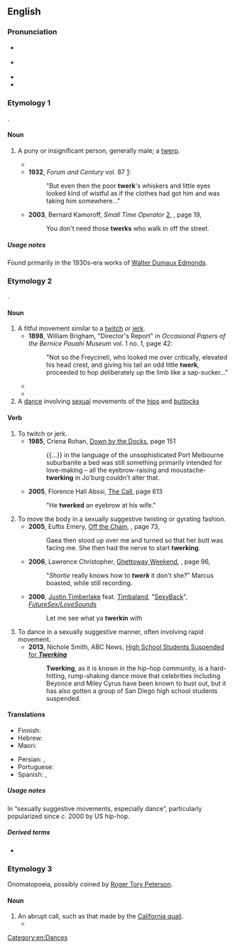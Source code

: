==English==

===Pronunciation===
* {{a|GenAm}} {{IPA|en|/twɛɹk/|[tw̥ɝk]}}
* {{a|RP}} {{IPA|en|/twɜːk/|[tw̥ɜːk]}}
* {{audio|en|En-au-twerk.ogg|Audio (AU)}}
* {{rhymes|en|ɜː(ɹ)k}}

===Etymology 1===
{{blend|en|twerp|jerk}}.

====Noun====
{{en-noun}}

# {{lb|en|slang|dated|US}} A puny or insignificant person, generally male; a [[twerp]].
#* {{quote-text|en|year=1930|author=[[w:Walter D. Edmonds|Walter Dumaux Edmonds]]|title=The Big Barn|page=207|passage="'...but when they load a pack onto you, what'll you do? A little '''twerk''' like you?'"}}
#* '''1932''', ''Forum and Century'' vol. 87 [http://books.google.com/books?ei=fz75RqyPOoWcpgKW19m0Dw]:
#*: "But even then the poor '''twerk''''s whiskers and little eyes looked kind of wistful as if the clothes had got him and was taking him somewhere..."
#* '''2003''', Bernard Kamoroff, ''Small Time Operator'' [http://books.google.com/books?id=9qlizjnOrVcC], {{ISBN|0917510186}}, page 19,
#*: You don't need those '''twerks''' who walk in off the street.

=====Usage notes=====
Found primarily in the 1930s-era works of [[w:Walter D. Edmonds|Walter Dumaux Edmonds]].

===Etymology 2===
{{wikipedia|Twerking}}
{{blend|en|twitch|jerk}}.

====Noun====
{{en-noun}}

# A fitful movement similar to a [[twitch]] or [[jerk]].
#* '''1898''', William Brigham, "Director's Report" in ''Occasional Papers of the Bernice Pauahi Museum'' vol. 1 no. 1, page 42:
#*: "Not so the Freycineti, who looked me over critically, elevated his head crest, and giving his tail an odd little '''twerk''', proceeded to hop deliberately up the limb like a sap-sucker..."
#* {{quote-text|en|year=1920|author=Lilian C. McNamara Garis|title=The Girl Scouts at Sea Crest: Or, The Wig Wag Rescue|page=86|url=http://books.google.com/books?id=ulYCAAAAYAAJ],|passage="I hardly realize it yet that you are my really truly coz," and she gave the girl's long, brown braids a familiar '''twerk'''.}}
#* {{quote-text|en|year=1950|author=Robert S. Close|title=Love Me Sailor|page=86|url=http://books.google.com/books?id=ySdBAAAAIAAJ],|passage=With a quick '''twerk''' at her shift, the girl lifted it to her rounded belly, and squatted nakedly on his lap.}}
# A [[dance]] involving [[sexual]] movements of the [[hip]]s and [[buttock]]s

====Verb====
{{en-verb}}

# To twitch or jerk.
#* '''1985''', Criena Rohan, [http://books.google.com/books?id=ausNAAAAIAAJ Down by the Docks], page 151
#*: {{...}} in the language of the unsophisticated Port Melbourne suburbanite a bed was still something primarily intended for love-making – all the eyebrow-raising and moustache-'''twerking''' in Jo'burg couldn't alter that.
#* '''2005''', Florence Hall Abssi, [http://books.google.com/books?id=OyAkYG9lwD4C The Call], page 613
#*: "He '''twerked''' an eyebrow at his wife."
# To move the body in a sexually suggestive twisting or gyrating fashion.
#* '''2005''', Euftis Emery, [http://books.google.com/books?id=Ib1vEpY4TpwC Off the Chain], {{ISBN|1411630475}}, page 73,
#*: Gaea then stood up over me and turned so that her butt was facing me. She then had the nerve to start '''twerking'''.
#* '''2006''', Lawrence Christopher, [http://books.google.com/books?id=gOPfQEdpxkwC Ghettoway Weekend], {{ISBN|0971227845}}, page 96,
#*: "''Shortie'' really knows how to '''''twerk''''' it don't she?" Marcus boasted, while still recording.
#* '''2006''', [[w:Justin Timberlake|Justin Timberlake]] feat. [[w:Timbaland|Timbaland]], "[[w:SexyBack|SexyBack]]", ''[[w:FutureSex/LoveSounds|FutureSex/LoveSounds]]''
#*: Let me see what ya '''twerkin''' with
# To dance in a sexually suggestive manner, often involving rapid movement.
#* '''2013''', Nichole Smith, ABC News, [http://abcnews.go.com/blogs/headlines/2013/05/high-school-students-suspended-for-twerking High School Students Suspended for '''''Twerking''''']
#*: '''Twerking''', as it is known in the hip-hop community, is a hard-hitting, rump-shaking dance move that celebrities including Beyonce and Miley Cyrus have been known to bust out, but it has also gotten a group of San Diego high school students suspended.

====Translations====
{{trans-top|to move the body in a suggestive manner}}
* Finnish: {{t+|fi|twerkata}}
* Hebrew: {{t|he|עִנְטֵז |tr='intéz}}
* Maori: {{t|mi|tīonioni}}
{{trans-mid}}
* Persian: {{t+|fa|كچول}}, {{t+|fa|کاچول}}
* Portuguese: {{t+|pt|rebolar}}
* Spanish: {{t+|es|perrear}}, {{t+|es|sandunguear}}
{{trans-bottom}}

=====Usage notes=====
In “sexually suggestive movements, especially dance”, particularly popularized since c. 2000 by US hip-hop.

=====Derived terms=====
* {{l|en|twerker}}

===Etymology 3===
Onomatopoeia, possibly coined by [[w:Roger Tory Peterson|Roger Tory Peterson]].

====Noun====
{{en-noun}}

# An abrupt call, such as that made by the [[California quail]].
#* {{quote-book|en|year=1961|author=Roger Tory Peterson|title=A Field Guide to Western Birds|url=http://books.google.com/books?id=Pv2jn2dQCaEC|page=67|passage=Note of male on territory, a loud kurr or '''twerk'''.}}

[[Category:en:Dances]]